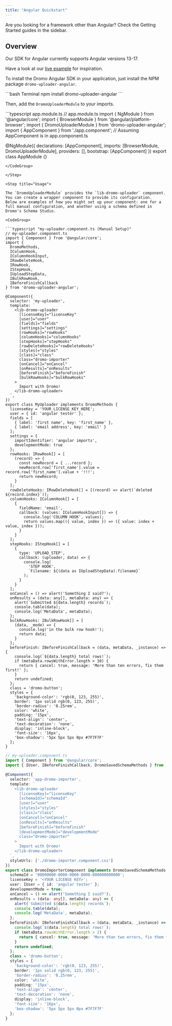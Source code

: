 ```yaml
---
title: "Angular Quickstart"
---
```


<Check>
  Are you looking for a framework other than Angular? Check the Getting Started guides in the sidebar.
</Check>

## Overview[​](#overview "Direct link to Overview")

Our SDK for Angular currently supports Angular versions 13-17.

Have a look at our [live example](https://codesandbox.io/s/dromo-developer-demo-angular-wbxuzt?file=/src/app/dromo-importer/dromo-importer.component.ts) for inspiration.

<Steps>

<Step title="Installation">

To install the Dromo Angular SDK in your application, just install the NPM package `dromo-uploader-angular`.

<CodeGroup>
```bash Terminal
npm install dromo-uploader-angular
```
</CodeGroup>

Then, add the `DromoUploaderModule` to your imports.

<CodeGroup>
```typescript app.module.ts
// app.module.ts
import { NgModule } from '@angular/core';
import { BrowserModule } from '@angular/platform-browser';
import { DromoUploaderModule } from 'dromo-uploader-angular';
import { AppComponent } from './app.component'; // Assuming AppComponent is in app.component.ts

@NgModule({
  declarations: [AppComponent],
  imports: [BrowserModule, DromoUploaderModule],
  providers: [],
  bootstrap: [AppComponent]
})
export class AppModule {}
```
</CodeGroup>

</Step>

<Step title="Usage">

The `DromoUploaderModule` provides the `lib-dromo-uploader` component. You can create a wrapper component to provide its configuration.
Below are examples of how you might set up your component: one for a full manual configuration, and another using a schema defined in Dromo's Schema Studio.

<CodeGroup>

```typescript "my-uploader.component.ts (Manual Setup)"
// my-uploader.component.ts
import { Component } from '@angular/core';
import {
  DromoMethods,
  IColumnHook,
  IColumnHookInput,
  IRowDeleteHook,
  IRowHook,
  IStepHook,
  IUploadStepData,
  IBulkRowHook,
  IBeforeFinishCallback
} from 'dromo-uploader-angular';

@Component({
  selector: 'my-uploader',
  template: `
    <lib-dromo-uploader
      [licenseKey]="licenseKey"
      [user]="user"
      [fields]="fields"
      [settings]="settings"
      [rowHooks]="rowHooks"
      [columnHooks]="columnHooks"
      [stepHooks]="stepHooks"
      [rowDeleteHooks]="rowDeleteHooks"
      [styles]="styles"
      [class]="class"
      class="dromo-importer"
      [onCancel]="onCancel"
      [onResults]="onResults"
      [beforeFinish]="beforeFinish"
      [bulkRowHooks]="bulkRowHooks"
    >
      Import with Dromo!
    </lib-dromo-uploader>
  `,
})
export class MyUploader implements DromoMethods {
  licenseKey = 'YOUR_LICENSE_KEY_HERE';
  user = { id: 'angular tester' };
  fields = [
    { label: 'first name', key: 'first_name' },
    { label: 'email address', key: 'email' }
  ];
  settings = {
    importIdentifier: 'angular imports',
    developmentMode: true
  };
  rowHooks: IRowHook[] = [
    (record) => {
      const newRecord = { ...record };
      newRecord.row['first_name'].value = record.row['first_name'].value + '!!!';
      return newRecord;
    }
  ];
  rowDeleteHooks: IRowDeleteHook[] = [(record) => alert(`deleted ${record.index}`)];
  columnHooks: IColumnHook[] = [
    {
      fieldName: 'email',
      callback: (values: IColumnHookInput[]) => {
        console.log('COLUMN HOOK', values);
        return values.map(({ value, index }) => ({ value: index + value, index }));
      }
    }
  ];
  stepHooks: IStepHook[] = [
    {
      type: 'UPLOAD_STEP',
      callback: (uploader, data) => {
        console.log(
          'STEP HOOK',
          `Filename: ${(data as IUploadStepData).filename}`
        );
      }
    }
  ];
  onCancel = () => alert('Something I said?');
  onResults = (data: any[], metaData: any) => {
    alert(`Submitted ${data.length} records`);
    console.table(data);
    console.log('MetaData', metaData);
  };
  bulkRowHooks: IBulkRowHook[] = [
    (data, _mode) => {
      console.log('in the bulk row hook!');
      return data;
    }
  ];
  beforeFinish: IBeforeFinishCallback = (data, metaData, _instance) => {
    console.log(`${data.length} total rows!`);
    if (metaData.rowsWithError.length > 10) {
      return { cancel: true, message: 'More than ten errors, fix them first!' };
    }
    return undefined;
  };
  class = 'dromo-button';
  styles = {
    'background-color': 'rgb(0, 123, 255)',
    border: '1px solid rgb(0, 123, 255)',
    'border-radius': '0.25rem',
    color: 'white',
    padding: '15px',
    'text-align': 'center',
    'text-decoration': 'none',
    display: 'inline-block',
    'font-size': '16px',
    'box-shadow': '5px 5px 5px 0px #7F7F7F'
  };
}
```

```typescript "my-uploader.component.ts (Schema Studio)"
// my-uploader.component.ts
import { Component } from '@angular/core';
import { IUser, IBeforeFinishCallback, DromoSavedSchemaMethods } from 'dromo-uploader-angular';

@Component({
  selector: 'app-dromo-importer',
  template: `
    <lib-dromo-uploader
      [licenseKey]="licenseKey"
      [schemaId]="schemaId"
      [user]="user"
      [styles]="styles"
      [class]="class"
      [onCancel]="onCancel"
      [onResults]="onResults"
      [beforeFinish]="beforeFinish"
      [developmentMode]="developmentMode"
      class="dromo-importer"
    >
      Import with Dromo!
    </lib-dromo-uploader>
  `,
  styleUrls: ['./dromo-importer.component.css']
})
export class DromoImporterComponent implements DromoSavedSchemaMethods {
  schemaId = '00000000-0000-0000-0000-000000000000';
  licenseKey = '<YOUR LICENSE KEY>';
  user: IUser = { id: 'angular tester' };
  developmentMode = true;
  onCancel = () => alert('Something I said?');
  onResults = (data: any[], metaData: any) => {
    alert(`Submitted ${data.length} records`);
    console.table(data);
    console.log('MetaData', metaData);
  };
  beforeFinish: IBeforeFinishCallback = (data, metaData, _instance) => {
    console.log(`${data.length} total rows!`);
    if (metaData.rowsWithError.length > 2) {
      return { cancel: true, message: 'More than two errors, fix them first!' };
    }
    return undefined;
  };
  class = 'dromo-button';
  styles = {
    'background-color': 'rgb(0, 123, 255)',
    border: '1px solid rgb(0, 123, 255)',
    'border-radius': '0.25rem',
    color: 'white',
    padding: '15px',
    'text-align': 'center',
    'text-decoration': 'none',
    display: 'inline-block',
    'font-size': '16px',
    'box-shadow': '5px 5px 5px 0px #7F7F7F'
  };
}
```
</CodeGroup>

</Step>

</Steps>
